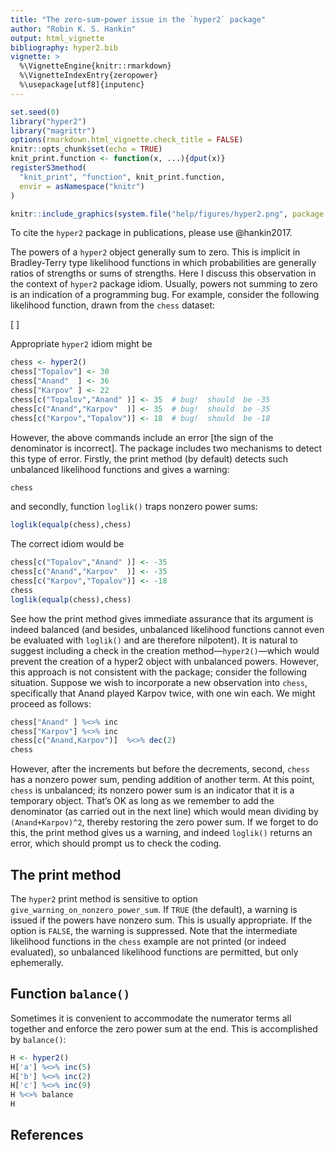 ```yaml
---
title: "The zero-sum-power issue in the `hyper2` package"
author: "Robin K. S. Hankin"
output: html_vignette
bibliography: hyper2.bib
vignette: >
  %\VignetteEngine{knitr::rmarkdown}
  %\VignetteIndexEntry{zeropower}
  %\usepackage[utf8]{inputenc}
---
```


```r
set.seed(0)
library("hyper2")
library("magrittr")
options(rmarkdown.html_vignette.check_title = FALSE)
knitr::opts_chunk$set(echo = TRUE)
knit_print.function <- function(x, ...){dput(x)}
registerS3method(
  "knit_print", "function", knit_print.function,
  envir = asNamespace("knitr")
)
```

```r
knitr::include_graphics(system.file("help/figures/hyper2.png", package = "hyper2"))
```

To cite the `hyper2` package in publications, please use @hankin2017.

The powers of a `hyper2` object generally sum to zero.  This is
implicit in Bradley-Terry type likelihood functions in which
probabilities are generally ratios of strengths or sums of strengths.
Here I discuss this observation in the context of `hyper2` package
idiom.  Usually, powers not summing to zero is an indication of a
programming bug.  For example, consider the following likelihood
function, drawn from the `chess` dataset:

\[
\frac{p_1^{30}p_2^{36}p_3^{22}}{
  \left(p_1+p_2\right)^{35}
  \left(p_2+p_3\right)^{35}
  \left(p_1+p_3\right)^{18}
  }
\]


Appropriate `hyper2` idiom might be

```r
chess <- hyper2()
chess["Topalov"] <- 30
chess["Anand"  ] <- 36
chess["Karpov" ] <- 22
chess[c("Topalov","Anand" )] <- 35  # bug!  should  be -35
chess[c("Anand","Karpov"  )] <- 35  # bug!  should  be -35
chess[c("Karpov","Topalov")] <- 18  # bug!  should  be -18
```

However, the above commands include an error [the sign of the
denominator is incorrect].  The package includes two mechanisms to
detect this type of error.  Firstly, the print method (by default)
detects such unbalanced likelihood functions and gives a warning:

```r
chess
```

and secondly, function `loglik()` traps nonzero power sums:

```r
loglik(equalp(chess),chess)
```

The correct idiom would be

```r
chess[c("Topalov","Anand" )] <- -35
chess[c("Anand","Karpov"  )] <- -35
chess[c("Karpov","Topalov")] <- -18
chess
loglik(equalp(chess),chess)
```


See how the print method gives immediate assurance that its argument
is indeed balanced (and besides, unbalanced likelihood functions
cannot even be evaluated with `loglik()` and are therefore nilpotent).
It is natural to suggest including a check in the creation
method---`hyper2()`---which would prevent the creation of a hyper2
object with unbalanced powers.  However, this approach is not
consistent with the package; consider the following situation.
Suppose we wish to incorporate a new observation into `chess`,
specifically that Anand played Karpov twice, with one win each.  We
might proceed as follows:

```r
chess["Anand" ] %<>% inc
chess["Karpov"] %<>% inc
chess[c("Anand,Karpov")]  %<>% dec(2)
chess
```

However, after the increments but before the decrements, second,
`chess` has a nonzero power sum, pending addition of another term.  At
this point, `chess` is unbalanced; its nonzero power sum is an
indicator that it is a temporary object.  That's OK as long as we
remember to add the denominator (as carried out in the next line)
which would mean dividing by `(Anand+Karpov)^2`, thereby restoring the
zero power sum.  If we forget to do this, the print method gives us a
warning, and indeed `loglik()` returns an error, which should prompt
us to check the coding.

## The print method

The `hyper2` print method is sensitive to option
`give_warning_on_nonzero_power_sum`.  If `TRUE` (the default), a
warning is issued if the powers have nonzero sum.  This is usually
appropriate.  If the option is `FALSE`, the warning is suppressed.
Note that the intermediate likelihood functions in the `chess` example
are not printed (or indeed evaluated), so unbalanced likelihood
functions are permitted, but only ephemerally.

## Function `balance()`

Sometimes it is convenient to accommodate the numerator terms all
together and enforce the zero power sum at the end.  This is
accomplished by `balance()`:

```r
H <- hyper2()
H['a'] %<>% inc(5)
H['b'] %<>% inc(2)
H['c'] %<>% inc(9)
H %<>% balance
H
```

## References
